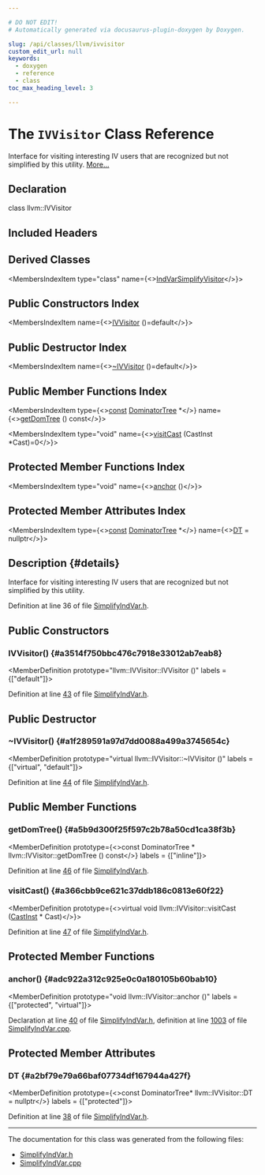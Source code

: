 ```yaml
---

# DO NOT EDIT!
# Automatically generated via docusaurus-plugin-doxygen by Doxygen.

slug: /api/classes/llvm/ivvisitor
custom_edit_url: null
keywords:
  - doxygen
  - reference
  - class
toc_max_heading_level: 3

---
```





# The `IVVisitor` Class Reference

<DoxygenPage pluginConfig={pluginConfig}>

Interface for visiting interesting IV users that are recognized but not simplified by this utility. <a href="#details">More...</a>

## Declaration

<CodeBlock>class llvm::IVVisitor</CodeBlock>

## Included Headers

<IncludesList>
<IncludesListItem
  filePath="llvm/Transforms/Utils/SimplifyIndVar.h"
  permalink="/docs/api/files/include/include/llvm/include/llvm/transforms/include/llvm/transforms/utils/simplifyindvar-h"
  isLocal="true" />
</IncludesList>

## Derived Classes

<MembersIndex>

<MembersIndexItem
  type="class"
  name={<><a href="/docs/api/classes/anonymous-namespace-indvarsimplify-cpp-/indvarsimplifyvisitor">IndVarSimplifyVisitor</a></>}>
</MembersIndexItem>

</MembersIndex>

## Public Constructors Index

<MembersIndex>

<MembersIndexItem
  name={<><a href="#a3514f750bbc476c7918e33012ab7eab8">IVVisitor</a> ()=default</>}>
</MembersIndexItem>

</MembersIndex>

## Public Destructor Index

<MembersIndex>

<MembersIndexItem
  name={<><a href="#a1f289591a97d7dd0088a499a3745654c">~IVVisitor</a> ()=default</>}>
</MembersIndexItem>

</MembersIndex>

## Public Member Functions Index

<MembersIndex>

<MembersIndexItem
  type={<><a href="/docs/api/files/lib/lib/target/lib/target/aarch64/aarch64promoteconstant-cpp/#a90f8350fecae261c25be85d38b451bff">const</a> <a href="/docs/api/classes/llvm/dominatortree">DominatorTree</a> &#42;</>}
  name={<><a href="#a5b9d300f25f597c2b78a50cd1ca38f3b">getDomTree</a> () const</>}>
</MembersIndexItem>

<MembersIndexItem
  type="void"
  name={<><a href="#a366cbb9ce621c37ddb186c0813e60f22">visitCast</a> (CastInst &#42;Cast)=0</>}>
</MembersIndexItem>

</MembersIndex>

## Protected Member Functions Index

<MembersIndex>

<MembersIndexItem
  type="void"
  name={<><a href="#adc922a312c925e0c0a180105b60bab10">anchor</a> ()</>}>
</MembersIndexItem>

</MembersIndex>

## Protected Member Attributes Index

<MembersIndex>

<MembersIndexItem
  type={<><a href="/docs/api/files/lib/lib/target/lib/target/aarch64/aarch64promoteconstant-cpp/#a90f8350fecae261c25be85d38b451bff">const</a> <a href="/docs/api/classes/llvm/dominatortree">DominatorTree</a> &#42;</>}
  name={<><a href="#a2bf79e79a66baf07734df167944a427f">DT</a> = nullptr</>}>
</MembersIndexItem>

</MembersIndex>

## Description {#details}

Interface for visiting interesting IV users that are recognized but not simplified by this utility.

Definition at line 36 of file <a href="/docs/api/files/include/include/llvm/include/llvm/transforms/include/llvm/transforms/utils/simplifyindvar-h">SimplifyIndVar.h</a>.

<SectionDefinition>

## Public Constructors

### IVVisitor() {#a3514f750bbc476c7918e33012ab7eab8}

<MemberDefinition
  prototype="llvm::IVVisitor::IVVisitor ()"
  labels = {["default"]}>

Definition at line <a href="/docs/api/files/include/include/llvm/include/llvm/transforms/include/llvm/transforms/utils/simplifyindvar-h/#l00043">43</a> of file <a href="/docs/api/files/include/include/llvm/include/llvm/transforms/include/llvm/transforms/utils/simplifyindvar-h">SimplifyIndVar.h</a>.
</MemberDefinition>

</SectionDefinition>

<SectionDefinition>

## Public Destructor

### ~IVVisitor() {#a1f289591a97d7dd0088a499a3745654c}

<MemberDefinition
  prototype="virtual llvm::IVVisitor::~IVVisitor ()"
  labels = {["virtual", "default"]}>

Definition at line <a href="/docs/api/files/include/include/llvm/include/llvm/transforms/include/llvm/transforms/utils/simplifyindvar-h/#l00044">44</a> of file <a href="/docs/api/files/include/include/llvm/include/llvm/transforms/include/llvm/transforms/utils/simplifyindvar-h">SimplifyIndVar.h</a>.
</MemberDefinition>

</SectionDefinition>

<SectionDefinition>

## Public Member Functions

### getDomTree() {#a5b9d300f25f597c2b78a50cd1ca38f3b}

<MemberDefinition
  prototype={<>const DominatorTree &#42; llvm::IVVisitor::getDomTree () const</>}
  labels = {["inline"]}>

Definition at line <a href="/docs/api/files/include/include/llvm/include/llvm/transforms/include/llvm/transforms/utils/simplifyindvar-h/#l00046">46</a> of file <a href="/docs/api/files/include/include/llvm/include/llvm/transforms/include/llvm/transforms/utils/simplifyindvar-h">SimplifyIndVar.h</a>.
</MemberDefinition>

### visitCast() {#a366cbb9ce621c37ddb186c0813e60f22}

<MemberDefinition
  prototype={<>virtual void llvm::IVVisitor::visitCast (<a href="/docs/api/classes/llvm/castinst">CastInst</a> &#42; Cast)</>}>

Definition at line <a href="/docs/api/files/include/include/llvm/include/llvm/transforms/include/llvm/transforms/utils/simplifyindvar-h/#l00047">47</a> of file <a href="/docs/api/files/include/include/llvm/include/llvm/transforms/include/llvm/transforms/utils/simplifyindvar-h">SimplifyIndVar.h</a>.
</MemberDefinition>

</SectionDefinition>

<SectionDefinition>

## Protected Member Functions

### anchor() {#adc922a312c925e0c0a180105b60bab10}

<MemberDefinition
  prototype="void llvm::IVVisitor::anchor ()"
  labels = {["protected", "virtual"]}>

Declaration at line <a href="/docs/api/files/include/include/llvm/include/llvm/transforms/include/llvm/transforms/utils/simplifyindvar-h/#l00040">40</a> of file <a href="/docs/api/files/include/include/llvm/include/llvm/transforms/include/llvm/transforms/utils/simplifyindvar-h">SimplifyIndVar.h</a>, definition at line <a href="/docs/api/files/lib/lib/transforms/lib/transforms/utils/simplifyindvar-cpp/#l01003">1003</a> of file <a href="/docs/api/files/lib/lib/transforms/lib/transforms/utils/simplifyindvar-cpp">SimplifyIndVar.cpp</a>.
</MemberDefinition>

</SectionDefinition>

<SectionDefinition>

## Protected Member Attributes

### DT {#a2bf79e79a66baf07734df167944a427f}

<MemberDefinition
  prototype={<>const DominatorTree&#42; llvm::IVVisitor::DT = nullptr</>}
  labels = {["protected"]}>

Definition at line <a href="/docs/api/files/include/include/llvm/include/llvm/transforms/include/llvm/transforms/utils/simplifyindvar-h/#l00038">38</a> of file <a href="/docs/api/files/include/include/llvm/include/llvm/transforms/include/llvm/transforms/utils/simplifyindvar-h">SimplifyIndVar.h</a>.
</MemberDefinition>

</SectionDefinition>

<hr/>

The documentation for this class was generated from the following files:

<ul>
<li><a href="/docs/api/files/include/include/llvm/include/llvm/transforms/include/llvm/transforms/utils/simplifyindvar-h">SimplifyIndVar.h</a></li>
<li><a href="/docs/api/files/lib/lib/transforms/lib/transforms/utils/simplifyindvar-cpp">SimplifyIndVar.cpp</a></li>
</ul>

</DoxygenPage>
